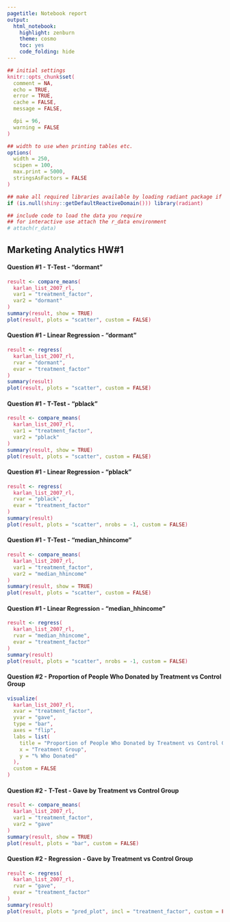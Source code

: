 ```yaml
---
pagetitle: Notebook report
output:
  html_notebook:
    highlight: zenburn
    theme: cosmo
    toc: yes
    code_folding: hide
---
```


```r
## initial settings
knitr::opts_chunk$set(
  comment = NA,
  echo = TRUE,
  error = TRUE,
  cache = FALSE,
  message = FALSE,

  dpi = 96,
  warning = FALSE
)

## width to use when printing tables etc.
options(
  width = 250,
  scipen = 100,
  max.print = 5000,
  stringsAsFactors = FALSE
)

## make all required libraries available by loading radiant package if needed
if (is.null(shiny::getDefaultReactiveDomain())) library(radiant)

## include code to load the data you require
## for interactive use attach the r_data environment
# attach(r_data)
```

<style>
.btn, .form-control, pre, code, pre code {
  border-radius: 4px;
}
.table {
  width: auto;
}
ul, ol {
  padding-left: 18px;
}
code, pre, pre code {
  overflow: auto;
  white-space: pre;
  word-wrap: normal;
}
code {
  color: #c7254e;
  background-color: #f9f2f4;
}
pre {
  background-color: #ffffff;
}
</style>

## Marketing Analytics HW#1

#### Question #1 - T-Test - "dormant" 


```r
result <- compare_means(
  karlan_list_2007_rl, 
  var1 = "treatment_factor", 
  var2 = "dormant"
)
summary(result, show = TRUE)
plot(result, plots = "scatter", custom = FALSE)
```

#### Question #1 - Linear Regression - "dormant"



```r
result <- regress(
  karlan_list_2007_rl, 
  rvar = "dormant", 
  evar = "treatment_factor"
)
summary(result)
plot(result, plots = "scatter", custom = FALSE)
```


#### Question #1 - T-Test - "pblack"


```r
result <- compare_means(
  karlan_list_2007_rl, 
  var1 = "treatment_factor", 
  var2 = "pblack"
)
summary(result, show = TRUE)
plot(result, plots = "scatter", custom = FALSE)
```
#### Question #1 - Linear Regression - "pblack"

```r
result <- regress(
  karlan_list_2007_rl, 
  rvar = "pblack", 
  evar = "treatment_factor"
)
summary(result)
plot(result, plots = "scatter", nrobs = -1, custom = FALSE)
```



#### Question #1 - T-Test - "median_hhincome"


```r
result <- compare_means(
  karlan_list_2007_rl, 
  var1 = "treatment_factor", 
  var2 = "median_hhincome"
)
summary(result, show = TRUE)
plot(result, plots = "scatter", custom = FALSE)

```

#### Question #1 - Linear Regression - "median_hhincome"



```r
result <- regress(
  karlan_list_2007_rl, 
  rvar = "median_hhincome", 
  evar = "treatment_factor"
)
summary(result)
plot(result, plots = "scatter", nrobs = -1, custom = FALSE)
```

#### Question #2 - Proportion of People Who Donated by Treatment vs Control Group


```r
visualize(
  karlan_list_2007_rl, 
  xvar = "treatment_factor", 
  yvar = "gave", 
  type = "bar", 
  axes = "flip", 
  labs = list(
    title = "Proportion of People Who Donated by Treatment vs Control Group", 
    x = "Treatment Group", 
    y = "% Who Donated"
  ), 
  custom = FALSE
)
```
#### Question #2 - T-Test - Gave by Treatment vs Control Group


```r
result <- compare_means(
  karlan_list_2007_rl, 
  var1 = "treatment_factor", 
  var2 = "gave"
)
summary(result, show = TRUE)
plot(result, plots = "bar", custom = FALSE)

```

#### Question #2 - Regression - Gave by Treatment vs Control Group




```r
result <- regress(
  karlan_list_2007_rl, 
  rvar = "gave", 
  evar = "treatment_factor"
)
summary(result)
plot(result, plots = "pred_plot", incl = "treatment_factor", custom = FALSE)
```

